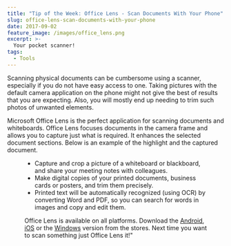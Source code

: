```yaml
---
title: "Tip of the Week: Office Lens - Scan Documents With Your Phone"
slug: office-lens-scan-documents-with-your-phone
date: 2017-09-02
feature_image: /images/office_lens.png
excerpt: >-
  Your pocket scanner!
tags:
  - Tools
---
```

Scanning physical documents can be cumbersome using a scanner, especially if you do not have easy access to one. Taking pictures with the default camera application on the phone might not give the best of results that you are expecting. Also, you will mostly end up needing to trim such photos of unwanted elements.

Microsoft Office Lens is the perfect application for scanning documents and whiteboards. Office Lens focuses documents in the camera frame and allows you to capture just what is required. It enhances the selected document sections. Below is an example of the highlight and the captured document.

<Figure src="/images/office_lens.png" caption="## **Features**" />

-   Capture and crop a picture of a whiteboard or blackboard, and share your meeting notes with colleagues.
-   Make digital copies of your printed documents, business cards or posters, and trim them precisely.
-   Printed text will be automatically recognized (using OCR) by converting Word and PDF, so you can search for words in images and copy and edit them.

Office Lens is available on all platforms. Download the [Android](https://play.google.com/store/apps/details?id=com.microsoft.office.officelens&hl=en), [iOS](https://itunes.apple.com/au/app/office-lens/id975925059?mt=8) or the [Windows](https://www.microsoft.com/en-au/store/p/office-lens/9wzdncrfj3t8) version from the stores. Next time you want to scan something just Office Lens it!"